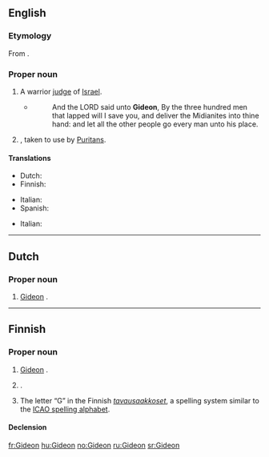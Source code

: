 ==English==

{{rfp}}

===Etymology===
From {{etyl|he}} {{term|גִּדְעוֹן||he who cuts down, destroyer|lang=he}}.

===Proper noun===
{{en-proper noun}}

# {{biblical character}} A warrior [[judge]] of [[Israel]].
#* {{RQ:Authorized Version|Judges|7|7}}
#*: And the LORD said unto '''Gideon''', By the three hundred men that lapped will I save you, and deliver the Midianites into thine hand: and let all the other people go every man unto his place.
# {{given name|male|from=Hebrew}}, taken to use by [[Puritan]]s.

====Translations====
{{trans-top|biblical character}}
* Dutch: {{t|nl|Gideon}}
* Finnish: {{t-|fi|Gideon}}
{{trans-mid}}
* Italian: {{t+|it|Gedeone}}
* Spanish: {{t|es|Gedeón}}
{{trans-bottom}}

{{trans-top|male given name}}
* Italian: {{t+|it|Gedeone}}
{{trans-mid}}
{{trans-bottom}}

----

==Dutch==

===Proper noun===
{{infl|nl|proper noun}}

# {{biblical character|lang=nl}} [[#English|Gideon]] {{gloss|biblical character}}.

----

==Finnish==

===Proper noun===
{{infl|fi|proper noun}}

# {{biblical character|lang=fi}} [[#English|Gideon]] {{gloss|biblical character}}.
# {{rare|lang=fi}} {{given name|male|lang=fi}}.
# The letter “G” in the Finnish ''[[tavausaakkoset]]'', a spelling system similar to the [[ICAO spelling alphabet]].

====Declension====
{{fi-decl-risti|Gideon}}

[[fr:Gideon]]
[[hu:Gideon]]
[[no:Gideon]]
[[ru:Gideon]]
[[sr:Gideon]]